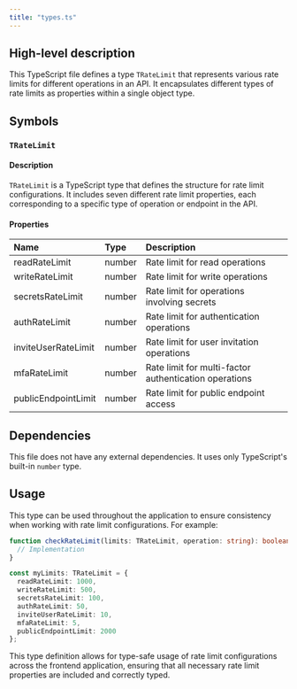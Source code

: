 ```yaml
---
title: "types.ts"
---
```


## High-level description
This TypeScript file defines a type `TRateLimit` that represents various rate limits for different operations in an API. It encapsulates different types of rate limits as properties within a single object type.

## Symbols

### `TRateLimit`
#### Description
`TRateLimit` is a TypeScript type that defines the structure for rate limit configurations. It includes seven different rate limit properties, each corresponding to a specific type of operation or endpoint in the API.

#### Properties
| Name | Type | Description |
|:-----|:-----|:------------|
| readRateLimit | number | Rate limit for read operations |
| writeRateLimit | number | Rate limit for write operations |
| secretsRateLimit | number | Rate limit for operations involving secrets |
| authRateLimit | number | Rate limit for authentication operations |
| inviteUserRateLimit | number | Rate limit for user invitation operations |
| mfaRateLimit | number | Rate limit for multi-factor authentication operations |
| publicEndpointLimit | number | Rate limit for public endpoint access |

## Dependencies
This file does not have any external dependencies. It uses only TypeScript's built-in `number` type.

## Usage
This type can be used throughout the application to ensure consistency when working with rate limit configurations. For example:

```typescript
function checkRateLimit(limits: TRateLimit, operation: string): boolean {
  // Implementation
}

const myLimits: TRateLimit = {
  readRateLimit: 1000,
  writeRateLimit: 500,
  secretsRateLimit: 100,
  authRateLimit: 50,
  inviteUserRateLimit: 10,
  mfaRateLimit: 5,
  publicEndpointLimit: 2000
};
```

This type definition allows for type-safe usage of rate limit configurations across the frontend application, ensuring that all necessary rate limit properties are included and correctly typed.